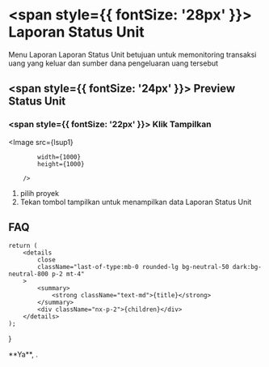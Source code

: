 


# <span style={{ fontSize: '28px' }}> Laporan Status Unit </span>

Menu Laporan Laporan Status Unit betujuan untuk memonitoring transaksi uang yang keluar dan sumber dana pengeluaran uang tersebut

## <span style={{ fontSize: '24px' }}> Preview Status Unit </span>

<Steps>

### <span style={{ fontSize: '22px' }}> Klik Tampilkan </span>

<Image
            src={lsup1}
            
            width={1000}
            height={1000}
                
        />
 
 1. pilih proyek
 2. Tekan tombol tampilkan untuk menampilkan data Laporan Status Unit

 </Steps>

## FAQ

    return (
        <details
            close
            className="last-of-type:mb-0 rounded-lg bg-neutral-50 dark:bg-neutral-800 p-2 mt-4"
        >
            <summary>
                <strong className="text-md">{title}</strong>
            </summary>
            <div className="nx-p-2">{children}</div>
        </details>
    );
}

<FAQBox title="Bagaimana cara mengupdate laporan status unit ?">
  **Ya**, . 
  
</FAQBox>
